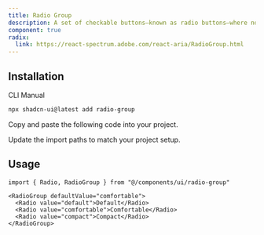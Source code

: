 ```yaml
---
title: Radio Group
description: A set of checkable buttons—known as radio buttons—where no more than one of the buttons can be checked at a time.
component: true
radix:
  link: https://react-spectrum.adobe.com/react-aria/RadioGroup.html
---
```


<ComponentPreview name="radio-group-demo" />

## Installation

<Tabs defaultValue="cli">

<TabsList>
  <TabsTrigger value="cli">CLI</TabsTrigger>
  <TabsTrigger value="manual">Manual</TabsTrigger>
</TabsList>
<TabsContent value="cli">

```bash
npx shadcn-ui@latest add radio-group
```

</TabsContent>

<TabsContent value="manual">

<Steps>

<Step>Copy and paste the following code into your project.</Step>

<ComponentSource name="radio-group" />

<Step>Update the import paths to match your project setup.</Step>

</Steps>

</TabsContent>

</Tabs>

## Usage

```tsx
import { Radio, RadioGroup } from "@/components/ui/radio-group"
```

```tsx
<RadioGroup defaultValue="comfortable">
  <Radio value="default">Default</Radio>
  <Radio value="comfortable">Comfortable</Radio>
  <Radio value="compact">Compact</Radio>
</RadioGroup>
```
